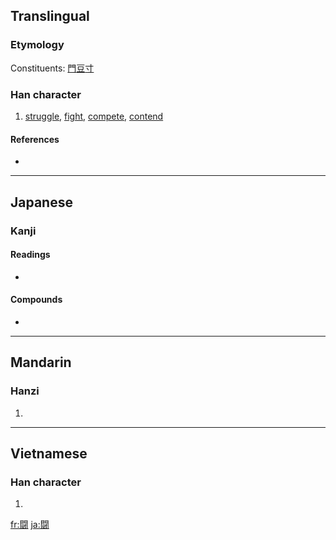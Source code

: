 {{also|鬪|鬥}}<!-- may be replaced by zh-forms -->
==Translingual==
===Etymology===
Constituents: [[門]][[豆]][[寸]]

===Han character===
{{Han char|rn=169|rad=門|as=10|sn=18|four=|canj=日弓一廿戈 (ANMTI)}}

# [[struggle]], [[fight]], [[compete]], [[contend]]

====References====
* {{Han ref|kx=1341.031|dkj=45649|dj=1845.090|hdz=74312.060|uh=95D8|ud=38360}}

----

==Japanese==

===Kanji===
{{ja-kanji|grade=c|rs=門10}}

====Readings====
* {{ja-readings|on=[[とう]] (tō)|kun=[[たたかう]] (tatakau), [[たたかい]] (tatakai)}}

====Compounds====
* {{term|拳闘||[[boxing]]|tr=[[けんとう]], [[kentō]]|lang=ja|sc=Jpan}}

----

==Mandarin==

===Hanzi===
{{cmn-hanzi|pin=[[dòu]] ([[dou4]])|wg=tou<sup>4</sup>}}

# {{defn|Mandarin|sort=門10}}

----

==Vietnamese==

===Han character===
{{vi-hantu|[[chùa]]|rs=門10}}

# {{defn|Vietnamese|sort=門10}}

[[fr:闘]]
[[ja:闘]]